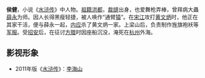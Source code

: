 {{unreferenced|time=2019-06-14T14:20:38+00:00}}
{{水浒人物 |
  人物姓名 = 侯健 |
  座次 = 71，地遂星 |
  星名 = 地遂星 |
  绰号 = 通臂猿 |
  身份 = 裁缝 |
  梁山职司 = 掌管监造诸事头领<br />专造一应旌旗袍袄 |
  出场回目 = 041 |
  赞诗 = 黑瘦身材两眼鲜，智高胆大性如绵。<br />
荆湖第一裁缝手，侯健人称通臂猿。
}}

'''侯健'''，小说《[[水浒传|水浒传]]》中人物。[[祖籍|祖籍]][[南昌|洪都]]，[[裁缝|裁缝]]出身，也爱舞枪弄棒，曾拜病大蟲[[薛永|薛永]]为师。因人长得黑瘦轻捷，被人唤作“通臂[[猿|猿]]”。在[[宋江|宋江]]攻打[[黄文炳|黄文炳]]时，他正在其家干活，便与薛永一起，[[内应|内应]]杀了黄文炳一家。上梁山后，负责制作旌旗袍袄等[[军服|军服]]。受[[招安|招安]]后，在征讨[[方腊|方腊]]时因座船沉没，淹死在[[杭州|杭州]]外海。

== 影视形象 ==
*2011年版《[[水浒传_(2011年电视剧)|水浒传]]》：[[李海山|李海山]]

{{108将}}